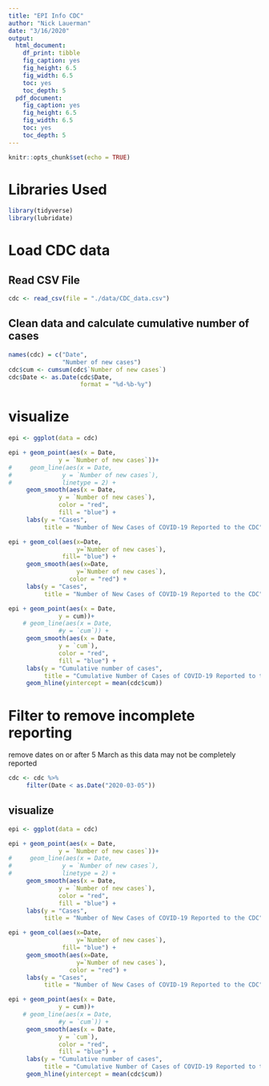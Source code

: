 ```yaml
---
title: "EPI Info CDC"
author: "Nick Lauerman"
date: "3/16/2020"
output: 
  html_document: 
    df_print: tibble
    fig_caption: yes
    fig_height: 6.5
    fig_width: 6.5
    toc: yes
    toc_depth: 5
  pdf_document: 
    fig_caption: yes
    fig_height: 6.5
    fig_width: 6.5
    toc: yes
    toc_depth: 5
---
```


```r
knitr::opts_chunk$set(echo = TRUE)
```

# Libraries Used
```r
library(tidyverse)
library(lubridate)
```

# Load CDC data
## Read CSV File
```r
cdc <- read_csv(file = "./data/CDC_data.csv")
```

## Clean data and calculate cumulative number of cases

```r
names(cdc) = c("Date",
               "Number of new cases")
cdc$cum <- cumsum(cdc$`Number of new cases`)
cdc$Date <- as.Date(cdc$Date,
                    format = "%d-%b-%y")
```

# visualize
```r
epi <- ggplot(data = cdc)
```
```r
epi + geom_point(aes(x = Date,
              y = `Number of new cases`))+
#     geom_line(aes(x = Date,
#              y = `Number of new cases`),
#              linetype = 2) +
     geom_smooth(aes(x = Date,
              y = `Number of new cases`),
              color = "red",
              fill = "blue") +
     labs(y = "Cases",
          title = "Number of New Cases of COVID-19 Reported to the CDC")
```
```r
epi + geom_col(aes(x=Date,
                   y=`Number of new cases`),
               fill= "blue") +
     geom_smooth(aes(x=Date,
                   y=`Number of new cases`),
                 color = "red") +
     labs(y = "Cases",
          title = "Number of New Cases of COVID-19 Reported to the CDC")
```

```r
epi + geom_point(aes(x = Date,
              y = cum))+
    # geom_line(aes(x = Date,
              #y = `cum`)) +
     geom_smooth(aes(x = Date,
              y = `cum`),
              color = "red",
              fill = "blue") +
     labs(y = "Cumulative number of cases",
          title = "Cumulative Number of Cases of COVID-19 Reported to the CDC") +
     geom_hline(yintercept = mean(cdc$cum))
```

# Filter to remove incomplete reporting
remove dates on or after 5 March as this data may not be completely reported
```r
cdc <- cdc %>%
     filter(Date < as.Date("2020-03-05"))
```

## visualize
```r
epi <- ggplot(data = cdc)
```
```r
epi + geom_point(aes(x = Date,
              y = `Number of new cases`))+
#     geom_line(aes(x = Date,
#              y = `Number of new cases`),
#              linetype = 2) +
     geom_smooth(aes(x = Date,
              y = `Number of new cases`),
              color = "red",
              fill = "blue") +
     labs(y = "Cases",
          title = "Number of New Cases of COVID-19 Reported to the CDC")
```
```r
epi + geom_col(aes(x=Date,
                   y=`Number of new cases`),
               fill= "blue") +
     geom_smooth(aes(x=Date,
                   y=`Number of new cases`),
                 color = "red") +
     labs(y = "Cases",
          title = "Number of New Cases of COVID-19 Reported to the CDC")
```
```r
epi + geom_point(aes(x = Date,
              y = cum))+
    # geom_line(aes(x = Date,
              #y = `cum`)) +
     geom_smooth(aes(x = Date,
              y = `cum`),
              color = "red",
              fill = "blue") +
     labs(y = "Cumulative number of cases",
          title = "Cumulative Number of Cases of COVID-19 Reported to the CDC") +
     geom_hline(yintercept = mean(cdc$cum))
```
